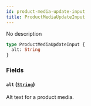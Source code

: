 ```yaml
---
id: product-media-update-input
title: ProductMediaUpdateInput
---
```


No description

```graphql
type ProductMediaUpdateInput {
  alt: String
}
```

### Fields

#### `alt` ([`String`](/developer/api-reference/scalars/string.mdx))

Alt text for a product media.
